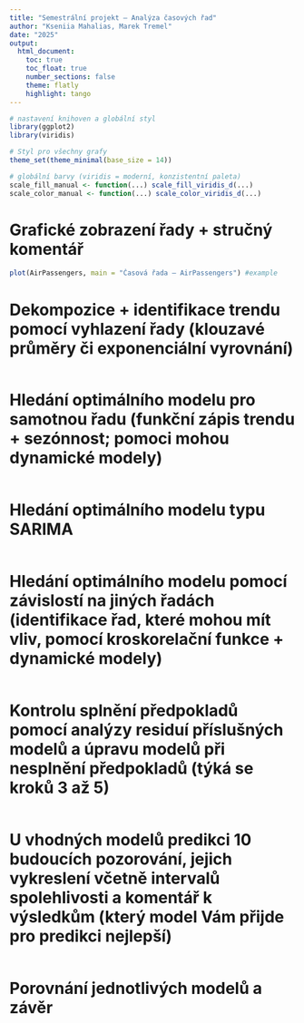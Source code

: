 ```yaml
---
title: "Semestrální projekt – Analýza časových řad"
author: "Kseniia Mahalias, Marek Tremel"
date: "2025"
output:
  html_document:
    toc: true
    toc_float: true
    number_sections: false
    theme: flatly        
    highlight: tango     
---
```


```r
# nastavení knihoven a globální styl
library(ggplot2)
library(viridis)

# Styl pro všechny grafy
theme_set(theme_minimal(base_size = 14))

# globální barvy (viridis = moderní, konzistentní paleta)
scale_fill_manual <- function(...) scale_fill_viridis_d(...)
scale_color_manual <- function(...) scale_color_viridis_d(...)
```

# Grafické zobrazení řady + stručný komentář
```r
plot(AirPassengers, main = "Časová řada – AirPassengers") #example
```


# Dekompozice + identifikace trendu pomocí vyhlazení řady (klouzavé průměry či exponenciální vyrovnání)
```r

```

# Hledání optimálního modelu pro samotnou řadu (funkční zápis trendu + sezónnost; pomoci mohou dynamické modely)
```r

```

# Hledání optimálního modelu typu SARIMA
```r

```

# Hledání optimálního modelu pomocí závislostí na jiných řadách (identifikace řad, které mohou mít vliv, pomocí kroskorelační funkce + dynamické modely)
```r

```

# Kontrolu splnění předpokladů pomocí analýzy residuí příslušných modelů a úpravu modelů při nesplnění předpokladů (týká se kroků 3 až 5)
```r

```

# U vhodných modelů predikci 10 budoucích pozorování, jejich vykreslení včetně intervalů spolehlivosti a komentář k výsledkům (který model Vám přijde pro predikci nejlepší)
```r

```

# Porovnání jednotlivých modelů a závěr
```r

```

